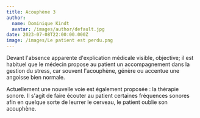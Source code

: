 ```yaml
---
title: Acouphène 3
author:
  name: Dominique Kindt
  avatar: /images/author/default.jpg
date: 2023-07-08T22:00:00.000Z
image: /images/Le patient est perdu.png
---
```


Devant l'absence apparente d'explication médicale visible, objective; il est habituel que le médecin propose au patient un accompagnement dans la gestion du stress, car souvent l'acouphène, génère ou accentue une angoisse bien normale.

Actuellement une nouvelle voie est également proposée : la thérapie sonore. Il s'agit de faire écouter au patient certaines fréquences sonores afin en quelque sorte de leurrer le cerveau, le patient oublie son acouphène.
